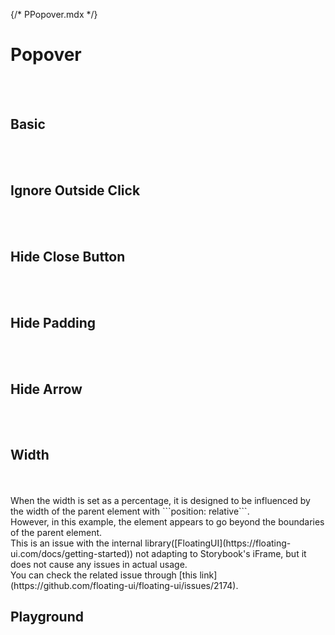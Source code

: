 {/* PPopover.mdx */}



<Meta of={PPopoverStories} />


# Popover
<br/>
<br/>

## Basic
<Canvas of={PPopoverStories.BasicPopover} />

<br/>
<br/>

## Ignore Outside Click

<br/>
<br/>
<Canvas of={PPopoverStories.IgnoreOutsideClick} />

## Hide Close Button

<br/>
<br/>
<Canvas of={PPopoverStories.HideCloseButton} />


## Hide Padding

<br/>
<br/>
<Canvas of={PPopoverStories.HidePadding} />

## Hide Arrow

<br/>
<br/>
<Canvas of={PPopoverStories.HideArrow} />

## Width

<br/>
<br/>
When the width is set as a percentage, it is designed to be influenced by the width of the parent element with ```position: relative```. <br/>
However, in this example, the element appears to go beyond the boundaries of the parent element. <br/>
This is an issue with the internal library([FloatingUI](https://floating-ui.com/docs/getting-started)) not adapting to Storybook's iFrame, but it does not cause any issues in actual usage. <br/>
You can check the related issue through [this link](https://github.com/floating-ui/floating-ui/issues/2174).
<br/>
<Canvas of={PPopoverStories.Width} />

## Playground
<Canvas of={PPopoverStories.Playground} />
<Controls of={PPopoverStories.Playground} />

<br/>
<br/>
